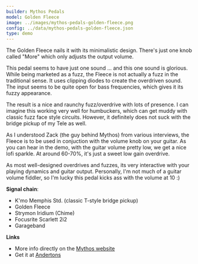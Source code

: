 ```yaml
---
builder: Mythos Pedals
model: Golden Fleece
image: ../images/mythos-pedals-golden-fleece.png
config: ../data/mythos-pedals-golden-fleece.json
type: demo
---
```


The Golden Fleece nails it with its minimalistic design. There's just one knob called "More" which only adjusts the output volume.

This pedal seems to have just one sound ... and this one sound is glorious. While being marketed as a fuzz, the Fleece is not actually a fuzz in the traditional sense. It uses clipping diodes to create the overdriven sound. The input seems to be quite open for bass frequencies, which gives it its fuzzy appearance.

The result is a nice and raunchy fuzz/overdrive with lots of presence. I can imagine this working very well for humbuckers, which can get muddy with classic fuzz face style circuits. However, it definitely does not suck with the bridge pickup of my Tele as well.

As I understood Zack (the guy behind Mythos) from various interviews, the Fleece is to be used in conjuction with the volume knob on your guitar. As you can hear in the demo, with the guitar volume pretty low, we get a nice lofi sparkle. At around 60-70%, it's just a sweet low gain overdrive.

As most well-designed overdrives and fuzzes, its very interactive with your playing dynamics and guitar output. Personally, I'm not much of a guitar volume fiddler, so I'm lucky this pedal kicks ass with the volume at 10 :)

**Signal chain**:

- K'mo Memphis Std. (classic T-style bridge pickup)
- Golden Fleece
- Strymon Iridium (Chime)
- Focusrite Scarlett 2i2
- Garageband

**Links**

- More info directly on the [Mythos website](https://mythospedals.com/golden-fleece)
- Get it at [Andertons](https://www.andertons.co.uk/mythos-golden-fleece-overdrive-fuzz-pedal-goldenfleece)
